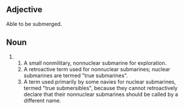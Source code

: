 == Adjective ==


Able to be submerged.


== Noun ==
 

## A small nonmilitary, nonnuclear submarine for exploration. 
## A retroactive term used for nonnuclear submarines; nuclear submarines are termed "true submarines". 
## A term used primarily by some navies for nuclear submarines, termed "true submersibles", because they cannot retroactively declare that their nonnuclear submarines should be called by a different name.